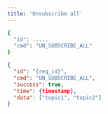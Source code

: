 ```yaml
---
title: 'Unsubscribe all'
---
```


<RequestExample>

```bash
{
  "id": .....
  "cmd": "UN_SUBSCRIBE_ALL"
}
```

</RequestExample>



<ResponseExample>

```json Response
{
  "id": "{req_id}",
  "cmd": "UN_SUBSCRIBE_ALL",
  "success": true,
  "time": {timestamp},
  "data": ["topic1", "topic2"]
}
```

</ResponseExample>